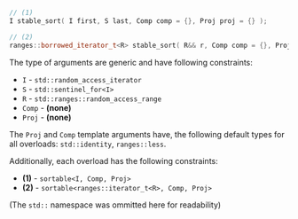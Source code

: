 ```cpp
// (1)
I stable_sort( I first, S last, Comp comp = {}, Proj proj = {} );

// (2)
ranges::borrowed_iterator_t<R> stable_sort( R&& r, Comp comp = {}, Proj proj = {} );
```

The type of arguments are generic and have following constraints:
- `I` - `std::random_access_iterator`
- `S` - `std::sentinel_for<I>`
- `R` - `std::ranges::random_access_range`
- `Comp` - **(none)**
- `Proj` - **(none)**

The `Proj` and `Comp` template arguments have, the following default types for all overloads: `std::identity`, `ranges::less`.

Additionally, each overload has the following constraints:
- **(1)** - `sortable<I, Comp, Proj>`
- **(2)** - `sortable<ranges::iterator_t<R>, Comp, Proj>`

(The `std::` namespace was ommitted here for readability)
